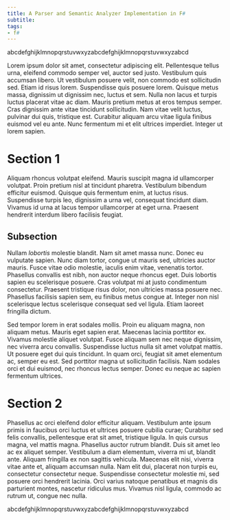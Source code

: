 ```yaml
---
title: A Parser and Semantic Analyzer Implementation in F#
subtitle:
tags:
- f#
---
```

abcdefghijklmnopqrstuvwxyzabcdefghijklmnopqrstuvwxyzabcd

Lorem ipsum dolor sit amet, consectetur adipiscing elit. Pellentesque tellus urna, eleifend commodo semper vel, auctor
sed justo. Vestibulum quis accumsan libero. Ut vestibulum posuere velit, non commodo est sollicitudin sed. Etiam id
risus lorem. Suspendisse quis posuere lorem. Quisque metus massa, dignissim ut dignissim nec, luctus et sem. Nulla non
lacus et turpis luctus placerat vitae ac diam. Mauris pretium metus at eros tempus semper. Cras dignissim ante vitae
tincidunt sollicitudin. Nam vitae velit luctus, pulvinar dui quis, tristique est. Curabitur aliquam arcu vitae ligula
finibus euismod vel eu ante. Nunc fermentum mi et elit ultrices imperdiet. Integer ut lorem sapien.

# Section 1
Aliquam rhoncus volutpat eleifend. Mauris suscipit magna id ullamcorper volutpat. Proin pretium nisl at tincidunt
pharetra. Vestibulum bibendum efficitur euismod. Quisque quis fermentum enim, at luctus risus. Suspendisse turpis leo,
dignissim a urna vel, consequat tincidunt diam. Vivamus id urna at lacus tempor ullamcorper at eget urna. Praesent
hendrerit interdum libero facilisis feugiat.

## Subsection
Nullam *lobortis* molestie blandit. Nam sit amet massa nunc. Donec eu vulputate sapien. Nunc diam tortor, congue ut mauris
sed, ultricies auctor mauris. Fusce vitae odio molestie, iaculis enim vitae, venenatis tortor. Phasellus convallis est
nibh, non auctor neque rhoncus eget. Duis lobortis sapien eu scelerisque posuere. Cras volutpat mi at justo
condimentum consectetur. Praesent tristique risus dolor, non ultricies massa posuere nec. Phasellus facilisis sapien
sem, eu finibus metus congue at. Integer non nisl scelerisque lectus scelerisque consequat sed vel ligula. Etiam
laoreet fringilla dictum.

Sed tempor lorem in erat sodales mollis. Proin eu aliquam magna, non aliquam metus. Mauris eget sapien erat. Maecenas
lacinia porttitor ex. Vivamus molestie aliquet volutpat. Fusce aliquam sem nec neque dignissim, nec viverra arcu
convallis. Suspendisse luctus nulla sit amet volutpat mattis. Ut posuere eget dui quis tincidunt. In quam orci,
feugiat sit amet elementum ac, semper eu est. Sed porttitor magna ut sollicitudin facilisis. Nam sodales orci et dui
euismod, nec rhoncus lectus semper. Donec eu neque ac sapien fermentum ultrices.

# Section 2
Phasellus ac orci eleifend dolor efficitur aliquam. Vestibulum ante ipsum primis in faucibus orci luctus et ultrices
posuere cubilia curae; Curabitur sed felis convallis, pellentesque erat sit amet, tristique ligula. In quis cursus
magna, vel mattis magna. Phasellus auctor rutrum blandit. Duis sit amet leo ac ex aliquet semper. Vestibulum a diam
elementum, viverra mi ut, blandit ante. Aliquam fringilla ex non sagittis vehicula. Maecenas elit nisi, viverra vitae
ante et, aliquam accumsan nulla. Nam elit dui, placerat non turpis eu, consectetur consectetur neque. Suspendisse
consectetur molestie mi, sed posuere orci hendrerit lacinia. Orci varius natoque penatibus et magnis dis parturient
montes, nascetur ridiculus mus. Vivamus nisl ligula, commodo ac rutrum ut, congue nec nulla.

abcdefghijklmnopqrstuvwxyzabcdefghijklmnopqrstuvwxyzabcd

